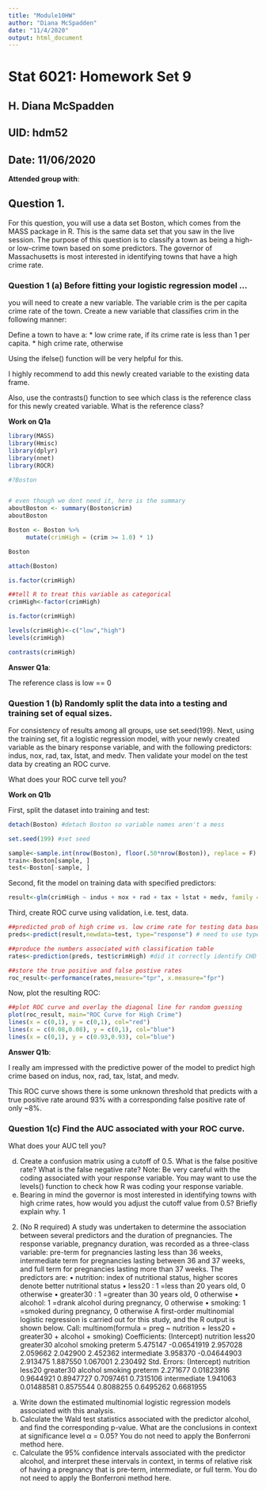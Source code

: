 ```yaml
---
title: "Module10HW"
author: "Diana McSpadden"
date: "11/4/2020"
output: html_document
---
```


# Stat 6021: Homework Set 9

## H. Diana McSpadden
## UID: hdm52
## Date: 11/06/2020

**Attended group with**: 


## Question 1. 
For this question, you will use a data set Boston, which comes from the MASS package in R. This is the same data set that you saw in the live session. The purpose of this question is to classify a town as being a high- or low-crime town based on some predictors. The governor of Massachusetts is most interested in identifying towns that have a high crime rate.


### Question 1 (a) Before fitting your logistic regression model ...
you will need to create a new variable. The variable crim is the per capita crime rate of the town. Create a new variable that classifies crim in the following manner: 

Define a town to have a:
* low crime rate, if its crime rate is less than 1 per capita.
* high crime rate, otherwise

Using the ifelse() function will be very helpful for this.

I highly recommend to add this newly created variable to the existing data frame.

Also, use the contrasts() function to see which class is the reference class for this newly created variable. What is the reference class?

**Work on Q1a**

```r
library(MASS)
library(Hmisc)
library(dplyr)
library(nnet)
library(ROCR)
```

``` r

#?Boston


# even though we dont need it, here is the summary
aboutBoston <- summary(Boston$crim)
aboutBoston

Boston <- Boston %>%
     mutate(crimHigh = (crim >= 1.0) * 1)
```

```r

Boston

attach(Boston)

```
```r
is.factor(crimHigh)

##tell R to treat this variable as categorical
crimHigh<-factor(crimHigh)

is.factor(crimHigh)

levels(crimHigh)<-c("low","high")
levels(crimHigh)

contrasts(crimHigh)

```
**Answer Q1a**:

The reference class is low == 0

### Question 1 (b) Randomly split the data into a testing and training set of equal sizes. 
For consistency of results among all groups, use set.seed(199). Next, using the training set, fit a logistic regression model, with your newly created variable as the binary response variable, and with the following predictors: indus, nox, rad, tax, lstat, and medv. Then validate your model on the test data by creating an ROC curve.


What does your ROC curve tell you?

**Work on Q1b**

First, split the dataset into training and test:
```r
detach(Boston) #detach Boston so variable names aren't a mess

set.seed(199) #set seed

sample<-sample.int(nrow(Boston), floor(.50*nrow(Boston)), replace = F) # get random sample to rows
train<-Boston[sample, ]
test<-Boston[-sample, ]
```

Second, fit the model on training data with specified predictors:

```r
result<-glm(crimHigh ~ indus + nox + rad + tax + lstat + medv, family = "binomial", data=train)
```

Third, create ROC curve using validation, i.e. test, data.
```r
##predicted prob of high crime vs. low crime rate for testing data based on training data
preds<-predict(result,newdata=test, type="response") # need to use type=response for probabilities.

##produce the numbers associated with classification table
rates<-prediction(preds, test$crimHigh) #did it correctly identify CHD diagnosis?

##store the true positive and false postive rates
roc_result<-performance(rates,measure="tpr", x.measure="fpr")
```


Now, plot the resulting ROC:
``` r
##plot ROC curve and overlay the diagonal line for random guessing
plot(roc_result, main="ROC Curve for High Crime")
lines(x = c(0,1), y = c(0,1), col="red")
lines(x = c(0.08,0.08), y = c(0,1), col="blue")
lines(x = c(0,1), y = c(0.93,0.93), col="blue")

```
**Answer Q1b**:

I really am impressed with the predictive power of the model to predict high crime based on indus, nox, rad, tax, lstat, and medv.

This ROC curve shows there is some unknown threshold that predicts with a true positive rate around 93% with a corresponding false positive rate of only ~8%.

### Question 1(c) Find the AUC associated with your ROC curve. 
What does your AUC tell you?




(d) Create a confusion matrix using a cutoff of 0.5. What is the false positive rate?
What is the false negative rate? Note: Be very careful with the coding associated
with your response variable. You may want to use the levels() function to check
how R was coding your response variable.
(e) Bearing in mind the governor is most interested in identifying towns with high
crime rates, how would you adjust the cutoff value from 0.5? Briefly explain why.
1
2. (No R required) A study was undertaken to determine the association between several
predictors and the duration of pregnancies. The response variable, pregnancy duration,
was recorded as a three-class variable: pre-term for pregnancies lasting less than 36
weeks, intermediate term for pregnancies lasting between 36 and 37 weeks, and full
term for pregnancies lasting more than 37 weeks. The predictors are:
• nutrition: index of nutritional status, higher scores denote better nutritional status
• less20 : 1 =less than 20 years old, 0 otherwise
• greater30 : 1 =greater than 30 years old, 0 otherwise
• alcohol: 1 =drank alcohol during pregnancy, 0 otherwise
• smoking: 1 =smoked during pregnancy, 0 otherwise
A first-order multinomial logistic regression is carried out for this study, and the R
output is shown below.
Call:
multinom(formula = preg ~ nutrition + less20 + greater30 + alcohol +
smoking)
Coefficients:
(Intercept) nutrition less20 greater30 alcohol smoking
preterm 5.475147 -0.06541919 2.957028 2.059662 2.042900 2.452362
intermediate 3.958370 -0.04644903 2.913475 1.887550 1.067001 2.230492
Std. Errors:
(Intercept) nutrition less20 greater30 alcohol smoking
preterm 2.271677 0.01823916 0.9644921 0.8947727 0.7097461 0.7315106
intermediate 1.941063 0.01488581 0.8575544 0.8088255 0.6495262 0.6681955
(a) Write down the estimated multinomial logistic regression models associated with
this analysis.
(b) Calculate the Wald test statistics associated with the predictor alcohol, and find
the corresponding p-value. What are the conclusions in context at significance
level α = 0.05? You do not need to apply the Bonferroni method here.
(c) Calculate the 95% confidence intervals associated with the predictor alcohol, and
interpret these intervals in context, in terms of relative risk of having a pregnancy that is pre-term, intermediate, or full term. You do not need to apply the
Bonferroni method here.